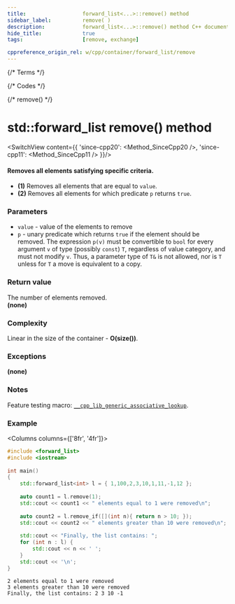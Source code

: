 ```yaml
---
title:					forward_list<...>::remove() method
sidebar_label:			remove( )
description:			forward_list<...>::remove() method C++ documentation
hide_title:				true
tags:					[remove, exchange]

cppreference_origin_rel: w/cpp/container/forward_list/remove
---
```


{/* Terms */}

{/* Codes */}

{/* remove() */}

# std::forward_list remove() method

<SwitchView content={{
	'since-cpp20': <Method_SinceCpp20 />,
	'since-cpp11': <Method_SinceCpp11 />
}}/>

#### Removes all elements satisfying specific criteria.

 - **(1)** Removes all elements that are equal to `value`.
 - **(2)** Removes all elements for which predicate `p` returns `true`.

### Parameters

 - `value` - value of the elements to remove
 - `p` - unary predicate which returns `true` if the element should be removed.
	The expression `p(v)` must be convertible to `bool` for every argument `v` of type (possibly `const`) `T`, regardless of value category, and must not modify `v`. Thus, a parameter type of `T&` is not allowed, nor is `T` unless for `T` a move is equivalent to a copy.

### Return value

<Since v='cpp20'>The number of elements removed.</Since>
<br />
<Until v='cpp20'><b>(none)</b></Until>

### Complexity

Linear in the size of the container - **O(size())**.

### Exceptions

**(none)**

### Notes

<!--

feature testing macro component doe

-->
Feature testing macro: [`__cpp_lib_generic_associative_lookup`](#).

### Example

<Columns columns={['8fr', '4fr']}>
<div>

```cpp title='Main.cpp' showLineNumbers
#include <forward_list>
#include <iostream>
 
int main()
{
    std::forward_list<int> l = { 1,100,2,3,10,1,11,-1,12 };
 
    auto count1 = l.remove(1);
    std::cout << count1 << " elements equal to 1 were removed\n";
 
    auto count2 = l.remove_if([](int n){ return n > 10; });
    std::cout << count2 << " elements greater than 10 were removed\n";
 
    std::cout << "Finally, the list contains: ";
    for (int n : l) {
        std::cout << n << ' ';
    }
    std::cout << '\n';
}
```

</div>
<div>

```plaintext title="Output"
2 elements equal to 1 were removed
3 elements greater than 10 were removed
Finally, the list contains: 2 3 10 -1
```

</div>
</Columns>
